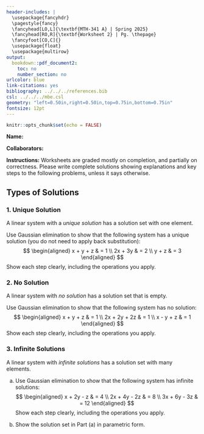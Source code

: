 ---
header-includes: |
  \usepackage{fancyhdr}
  \pagestyle{fancy}
  \fancyhead[LO,L]{\textbf{MTH-341 A} | Spring 2025}
  \fancyhead[RO,R]{\textbf{Worksheet 2} | Pg. \thepage}
  \fancyfoot[CO,C]{}
  \usepackage{float}
  \usepackage{multirow}
output:
  bookdown::pdf_document2:
    toc: no
    number_section: no
urlcolor: blue
link-citations: yes
bibliography: ../../../references.bib
csl: ../../../mbe.csl
geometry: "left=0.50in,right=0.50in,top=0.75in,bottom=0.75in"
fontsize: 12pt
---

```{r setup, include=FALSE}
knitr::opts_chunk$set(echo = FALSE)
```

**Name:**

**Collaborators:**

\noindent\rule{\textwidth}{1pt}
**Instructions:** Worksheets are graded mostly on completion, and partially on correctness. Please write complete solutions showing explanations and key steps to the following problems, unless it says otherwise.
\noindent\rule{\textwidth}{1pt}

## Types of Solutions

### 1. Unique Solution

A linear system with a *unique solution* has a solution set with one element.

Use Gaussian elimination to show that the following system has a unique solution (you do not need to apply back substitution):
$$
\begin{aligned}
x + y + z & = 1 \\
2x + 3y & = 2 \\
y + z & = 3
\end{aligned}
$$
Show each step clearly, including the operations you apply.
\vfill

### 2. No Solution

A linear system with *no solution* has a solution set that is empty.

Use Gaussian elimination to show that the following system has no solution:
$$
\begin{aligned}
x + y + z & = 1 \\
2x + 2y + 2z & = 1 \\
x - y + z & = 1
\end{aligned}
$$
Show each step clearly, including the operations you apply.
\vfill

\newpage

### 3. Infinite Solutions

A linear system with *infinite solutions* has a solution set with many elements.

a. Use Gaussian elimination to show that the following system has infinite solutions:
$$
\begin{aligned}
x + 2y - z & = 4 \\
2x + 4y - 2z & = 8 \\
3x + 6y - 3z & = 12
\end{aligned}
$$
Show each step clearly, including the operations you apply.
\vfill

b. Show the solution set in Part (a) in parametric form.
\vfill

<!-- \newpage

## **References**

::: {#refs}
:::

<br> -->
